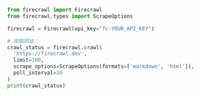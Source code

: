 ```python Python
from firecrawl import Firecrawl
from firecrawl.types import ScrapeOptions

firecrawl = Firecrawl(api_key="fc-YOUR_API_KEY")

# 爬取网站：
crawl_status = firecrawl.crawl(
  'https://firecrawl.dev', 
  limit=100, 
  scrape_options=ScrapeOptions(formats=['markdown', 'html']),
  poll_interval=30
)
print(crawl_status)
```
